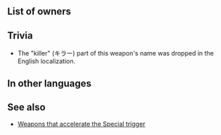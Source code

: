 {{Weapon Infobox
|tagid=SID_キラーアクス2
|weaponType=Axe
|might=10
|range=1
|effect=Accelerates Special trigger (cooldown count-1).
|cooldown=-1
|cost=200
|exclusive=0
|userVersion1=Weapon
|userVersion2=Gleam
|statModifiers=0,10,0,0,0
|next=Slaying Axe+
|promotionRarity=5
|promotionTier=1
|required=Steel Axe
|properties=random_owner
}}
==List of owners==
{{Skill Hero List}}
==Trivia==
*The "killer" (キラー) part of this weapon's name was dropped in the English localization.
==In other languages==
{{OtherLanguages
|japanese=キラーアクス鍛
|german=Gnadenaxt
|spanishEU=Hacha ejecutora
|spanishLA=Hacha cruel
|french=Hache meurtrière
|italian=Ascia falciante
|chineseTW=必殺斧鍛
|portuguese=Machado cruel
}}
==See also==
* [[Weapons that accelerate the Special trigger]]
{{Weapons Navbox}}